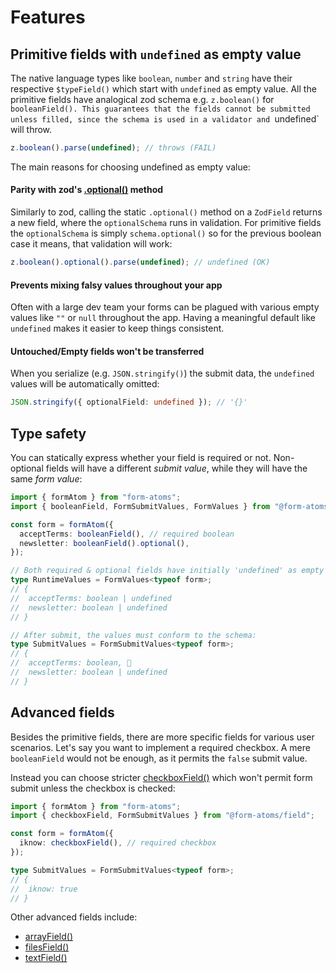 
<Meta title="fields/Intro" />

# Features

## Primitive fields with `undefined` as empty value

The native language types like `boolean`, `number` and `string` have their respective `$typeField()` which start with `undefined` as empty value.
All the primitive fields have analogical zod schema e.g. `z.boolean()` for `booleanField().
This guarantees that the fields cannot be submitted unless filled, since the schema is used in a validator and `undefined` will throw.

```ts
z.boolean().parse(undefined); // throws (FAIL)
```

The main reasons for choosing undefined as empty value:

#### Parity with zod's [.optional()](https://zod.dev/?id=optional) method

Similarly to zod, calling the static `.optional()` method on a `ZodField` returns a new field, where the `optionalSchema` runs in validation.
For primitive fields the `optionalSchema` is simply `schema.optional()` so for the previous boolean case it means, that validation will work:

```ts
z.boolean().optional().parse(undefined); // undefined (OK)
```

#### Prevents mixing falsy values throughout your app

Often with a large dev team your forms can be plagued with various empty values like `""` or `null` throughout the app.
Having a meaningful default like `undefined` makes it easier to keep things consistent.

#### Untouched/Empty fields won't be transferred

When you serialize (e.g. `JSON.stringify()`) the submit data, the `undefined` values will be automatically omitted:

```ts
JSON.stringify({ optionalField: undefined }); // '{}'
```

## Type safety

You can statically express whether your field is required or not.
Non-optional fields will have a different _submit value_, while they will have the same _form value_:

```ts
import { formAtom } from "form-atoms";
import { booleanField, FormSubmitValues, FormValues } from "@form-atoms/field";

const form = formAtom({
  acceptTerms: booleanField(), // required boolean
  newsletter: booleanField().optional(),
});

// Both required & optional fields have initially 'undefined' as empty value, so their types are the same:
type RuntimeValues = FormValues<typeof form>;
// {
//  acceptTerms: boolean | undefined
//  newsletter: boolean | undefined
// }

// After submit, the values must conform to the schema:
type SubmitValues = FormSubmitValues<typeof form>;
// {
//  acceptTerms: boolean, 🤯
//  newsletter: boolean | undefined
// }
```

## Advanced fields

Besides the primitive fields, there are more specific fields for various user scenarios.
Let's say you want to implement a required checkbox. A mere `booleanField` would not be enough, as it permits the `false` submit value.

Instead you can choose stricter [checkboxField()](?path=/docs/fields-checkboxfield--docs#checkboxfield) which won't permit form submit unless the checkbox is checked:

```ts
import { formAtom } from "form-atoms";
import { checkboxField, FormSubmitValues } from "@form-atoms/field";

const form = formAtom({
  iknow: checkboxField(), // required checkbox
});

type SubmitValues = FormSubmitValues<typeof form>;
// {
//  iknow: true
// }
```

Other advanced fields include:

- [arrayField()](?path=/docs/fields-arrayfield--docs)
- [filesField()](?path=/docs/fields-filesfield--docs)
- [textField()](?path=/docs/fields-textfield--docs)
